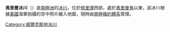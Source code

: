{{unreferenced|time=2013-10-27T04:55:10+00:00}}
{{coord|66|10|S|132|24|E|source:GNIS|display=title}}

'''弗里曼冰川'''（{{lang-en|Freeman Glacier}}）是[[南極洲|南極洲]]的[[冰川|冰川]]，位於[[佩里灣|佩里灣]]西部，處於[[弗里曼角|弗里曼角]]以東，該冰川根據[[美國|美國]]海軍拍攝的空中照片繪入地圖，現時由[[南極條約體系|南極條約體系]]管理。

{{DEFAULTSORT:Freeman Glacier}}
[[Category:威爾克斯地冰川|Category:威爾克斯地冰川]]


{{WilkesLand-geo-stub}}